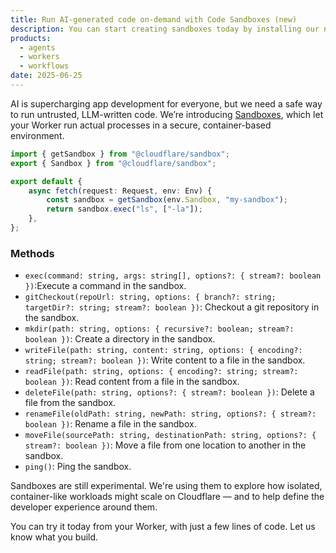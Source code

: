 ```yaml
---
title: Run AI-generated code on-demand with Code Sandboxes (new)
description: You can start creating sandboxes today by installing our new Sandbox package.
products:
  - agents
  - workers
  - workflows
date: 2025-06-25
---
```


AI is supercharging app development for everyone, but we need a safe way to run untrusted, LLM-written code. We’re introducing [Sandboxes](https://www.npmjs.com/package/@cloudflare/sandbox), which let your Worker run actual processes in a secure, container-based environment.

```ts
import { getSandbox } from "@cloudflare/sandbox";
export { Sandbox } from "@cloudflare/sandbox";

export default {
	async fetch(request: Request, env: Env) {
		const sandbox = getSandbox(env.Sandbox, "my-sandbox");
		return sandbox.exec("ls", ["-la"]);
	},
};
```

### Methods

- `exec(command: string, args: string[], options?: { stream?: boolean })`:Execute a command in the sandbox.
- `gitCheckout(repoUrl: string, options: { branch?: string; targetDir?: string; stream?: boolean })`: Checkout a git repository in the sandbox.
- `mkdir(path: string, options: { recursive?: boolean; stream?: boolean })`: Create a directory in the sandbox.
- `writeFile(path: string, content: string, options: { encoding?: string; stream?: boolean })`: Write content to a file in the sandbox.
- `readFile(path: string, options: { encoding?: string; stream?: boolean })`: Read content from a file in the sandbox.
- `deleteFile(path: string, options?: { stream?: boolean })`: Delete a file from the sandbox.
- `renameFile(oldPath: string, newPath: string, options?: { stream?: boolean })`: Rename a file in the sandbox.
- `moveFile(sourcePath: string, destinationPath: string, options?: { stream?: boolean })`: Move a file from one location to another in the sandbox.
- `ping()`: Ping the sandbox.

Sandboxes are still experimental. We're using them to explore how isolated, container-like workloads might scale on Cloudflare — and to help define the developer experience around them.

You can try it today from your Worker, with just a few lines of code. Let us know what you build.
